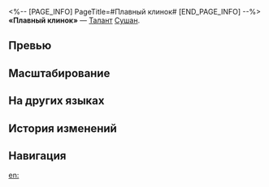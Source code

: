 <%-- [PAGE_INFO]
PageTitle=#Плавный клинок#
[END_PAGE_INFO] --%>
{{Навык Инфобокс
|Название         = Плавный клинок
|Изображение      = Навык Плавный клинок.png
|Персонаж         = Сушан
|Тип              = Талант
|Тэг              = Усиление
|УронСтойк        = 
|ЭнергияГен       = 
|Энергия          = 
|Длительность     = 
|Описание         = Когда на поле боя есть противник с пробитой уязвимостью, скорость Сушан повышается на {{Цвет|Выделенный|15%—21%}} на 2 хода.
|Свойство1        = 
|Масштабирование1 = 
}}
'''«Плавный клинок»''' — [[Талант]] [[Сушан]].

==Превью==
{{Превью
|Файл = Плавный клинок Превью
}}

==Масштабирование==
{{Масштабирование навыка
|15%;15.5%;16%;16.5%;17%;17.5%;18.13%;18.75%;19.38%;20%;20.5%;21%;21.5%;22%;22.5%
}}

==На других языках==
{{На других языках
|en   = Dancing Blade
|zhs  = 游刃若水
|zht  = 遊刃若水
|ja   = {{Rubi|游刃若水|ゆうじんじゃくすい}}
|ko   = 자유자재의 칼날
|es   = Filo fluido
|fr   = Lame dansante
|ru   = Плавный клинок
|th   = Dancing Blade
|vi   = Lưỡi Kiếm Như Nước
|de   = Fließende Klinge
|id   = Dancing Blade
|pt   = Lâmina Dançante
}}

==История изменений==
{{История изменений|3.5}}

==Навигация==
{{Навык Навбокс|Сушан}}

[[en:]]